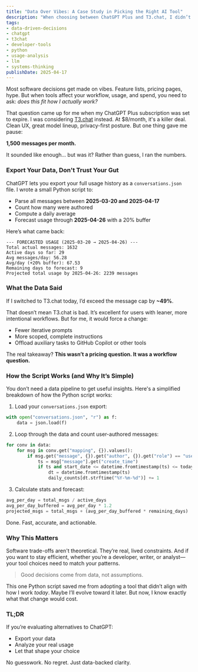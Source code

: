 ```yaml
---
title: "Data Over Vibes: A Case Study in Picking the Right AI Tool"
description: "When choosing between ChatGPT Plus and T3.chat, I didn’t trust my gut—I trusted my usage data. Here's how I used Python to validate a decision."
tags:
- data-driven-decisions
- chatgpt
- t3chat
- developer-tools
- python
- usage-analysis
- llm
- systems-thinking
publishDate: 2025-04-17
---
```


Most software decisions get made on vibes. Feature lists, pricing pages, hype. But when tools affect your workflow, usage, and spend, you need to ask: *does this fit how I actually work?*

That question came up for me when my ChatGPT Plus subscription was set to expire. I was considering [T3.chat](https://t3.chat) instead. At $8/month, it's a killer deal. Clean UX, great model lineup, privacy-first posture. But one thing gave me pause:

**1,500 messages per month.**

It sounded like enough… but was it? Rather than guess, I ran the numbers.

### Export Your Data, Don't Trust Your Gut

ChatGPT lets you export your full usage history as a `conversations.json` file. I wrote a small Python script to:

- Parse all messages between **2025-03-20 and 2025-04-17**
- Count how many were authored
- Compute a daily average
- Forecast usage through **2025-04-26** with a 20% buffer

Here’s what came back:

```text
--- FORECASTED USAGE (2025-03-20 → 2025-04-26) ---
Total actual messages: 1632
Active days so far: 29
Avg messages/day: 56.28
Avg/day (+20% buffer): 67.53
Remaining days to forecast: 9
Projected total usage by 2025-04-26: 2239 messages
```

### What the Data Said

If I switched to T3.chat today, I’d exceed the message cap by **~49%**.

That doesn’t mean T3.chat is bad. It’s excellent for users with leaner, more intentional workflows. But for me, it would force a change:

- Fewer iterative prompts
- More scoped, complete instructions
- Offload auxiliary tasks to GitHub Copilot or other tools

The real takeaway? **This wasn’t a pricing question. It was a workflow question.**

### How the Script Works (and Why It’s Simple)

You don’t need a data pipeline to get useful insights. Here's a simplified breakdown of how the Python script works:

1. Load your `conversations.json` export:
```python
with open("conversations.json", "r") as f:
    data = json.load(f)
```

2. Loop through the data and count user-authored messages:
```python
for conv in data:
    for msg in conv.get("mapping", {}).values():
        if msg.get("message", {}).get("author", {}).get("role") == "user":
            ts = msg["message"].get("create_time")
            if ts and start_date <= datetime.fromtimestamp(ts) <= today:
                dt = datetime.fromtimestamp(ts)
                daily_counts[dt.strftime("%Y-%m-%d")] += 1
```

3. Calculate stats and forecast:
```python
avg_per_day = total_msgs / active_days
avg_per_day_buffered = avg_per_day * 1.2
projected_msgs = total_msgs + (avg_per_day_buffered * remaining_days)
```

Done. Fast, accurate, and actionable.

### Why This Matters

Software trade-offs aren't theoretical. They’re real, lived constraints. And if you want to stay efficient, whether you’re a developer, writer, or analyst—your tool choices need to match your patterns.

> Good decisions come from data, not assumptions.

This one Python script saved me from adopting a tool that didn’t align with how I work *today*. Maybe I’ll evolve toward it later. But now, I know exactly what that change would cost.

### TL;DR

If you’re evaluating alternatives to ChatGPT:
- Export your data
- Analyze your real usage
- Let that shape your choice

No guesswork. No regret. Just data-backed clarity.

